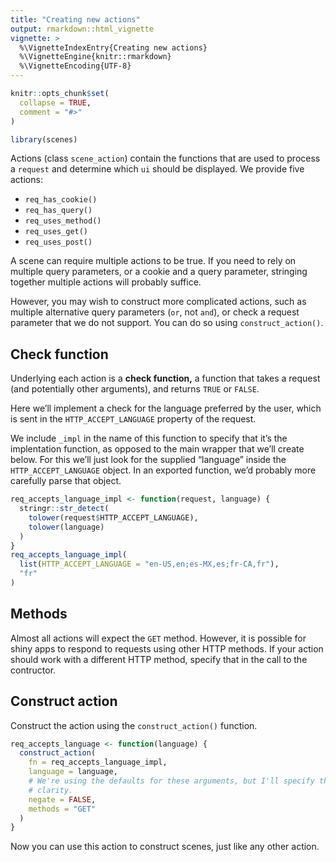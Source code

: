 ---
title: "Creating new actions"
output: rmarkdown::html_vignette
vignette: >
  %\VignetteIndexEntry{Creating new actions}
  %\VignetteEngine{knitr::rmarkdown}
  %\VignetteEncoding{UTF-8}
---

```{r, include = FALSE}
knitr::opts_chunk$set(
  collapse = TRUE,
  comment = "#>"
)
```

```{r setup}
library(scenes)
```

Actions (class `scene_action`) contain the functions that are used to process a `request` and determine which `ui` should be displayed.
We provide five actions:

- `req_has_cookie()`
- `req_has_query()`
- `req_uses_method()`
- `req_uses_get()`
- `req_uses_post()`

A scene can require multiple actions to be true.
If you need to rely on multiple query parameters, or a cookie and a query parameter, stringing together multiple actions will probably suffice.

However, you may wish to construct more complicated actions, such as multiple alternative query parameters (`or`, not `and`), or check a request parameter that we do not support.
You can do so using `construct_action()`.

## Check function

Underlying each action is a **check function,** a function that takes a request (and potentially other arguments), and returns `TRUE` or `FALSE`.

Here we'll implement a check for the language preferred by the user, which is sent in the `HTTP_ACCEPT_LANGUAGE` property of the request.

We include `_impl` in the name of this function to specify that it's the implentation function, as opposed to the main wrapper that we'll create below.
For this we'll just look for the supplied "language" inside the `HTTP_ACCEPT_LANGUAGE` object.
In an exported function, we'd probably more carefully parse that object.

```{r req_accepts_language}
req_accepts_language_impl <- function(request, language) {
  stringr::str_detect(
    tolower(request$HTTP_ACCEPT_LANGUAGE), 
    tolower(language)
  )
}
req_accepts_language_impl(
  list(HTTP_ACCEPT_LANGUAGE = "en-US,en;es-MX,es;fr-CA,fr"), 
  "fr"
)
```

## Methods

Almost all actions will expect the `GET` method.
However, it is possible for shiny apps to respond to requests using other HTTP methods.
If your action should work with a different HTTP method, specify that in the call to the contructor.

## Construct action

Construct the action using the `construct_action()` function.

```{r construct_action}
req_accepts_language <- function(language) {
  construct_action(
    fn = req_accepts_language_impl,
    language = language,
    # We're using the defaults for these arguments, but I'll specify them for
    # clarity.
    negate = FALSE,
    methods = "GET"
  )
}
```

Now you can use this action to construct scenes, just like any other action.
